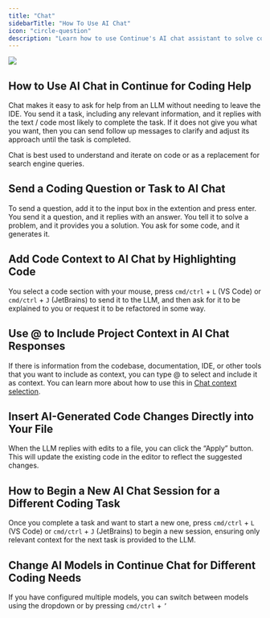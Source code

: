 ```yaml
---
title: "Chat"
sidebarTitle: "How To Use AI Chat"
icon: "circle-question"
description: "Learn how to use Continue's AI chat assistant to solve coding problems without leaving your IDE, including code context sharing, applying generated solutions, and switching between models"
---
```


<Frame>
  <img src="/images/chat-489b68d156be2aafe09ee7cedf233fba.gif" />
</Frame>

## How to Use AI Chat in Continue for Coding Help

Chat makes it easy to ask for help from an LLM without needing to leave the IDE. You send it a task, including any relevant information, and it replies with the text / code most likely to complete the task. If it does not give you what you want, then you can send follow up messages to clarify and adjust its approach until the task is completed.

Chat is best used to understand and iterate on code or as a replacement for search engine queries.

## Send a Coding Question or Task to AI Chat

To send a question, add it to the input box in the extention and press enter. You send it a question, and it replies with an answer. You tell it to solve a problem, and it provides you a solution. You ask for some code, and it generates it.

## Add Code Context to AI Chat by Highlighting Code

You select a code section with your mouse, press `cmd/ctrl` + `L` (VS Code) or `cmd/ctrl` + `J` (JetBrains) to send it to the LLM, and then ask for it to be explained to you or request it to be refactored in some way.

## Use @ to Include Project Context in AI Chat Responses

If there is information from the codebase, documentation, IDE, or other tools that you want to include as context, you can type @ to select and include it as context. You can learn more about how to use this in [Chat context selection](/features/chat/quick-start#3-use--for-additional-context).

## Insert AI-Generated Code Changes Directly into Your File

When the LLM replies with edits to a file, you can click the “Apply” button. This will update the existing code in the editor to reflect the suggested changes.

## How to Begin a New AI Chat Session for a Different Coding Task

Once you complete a task and want to start a new one, press `cmd/ctrl` + `L` (VS Code) or `cmd/ctrl` + `J` (JetBrains) to begin a new session, ensuring only relevant context for the next task is provided to the LLM.

## Change AI Models in Continue Chat for Different Coding Needs

If you have configured multiple models, you can switch between models using the dropdown or by pressing `cmd/ctrl` + `’`